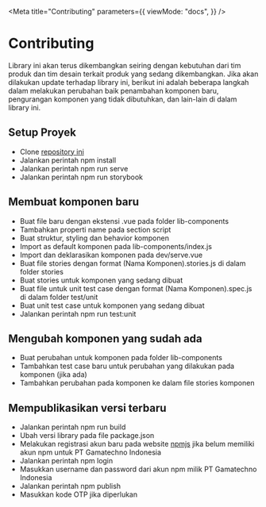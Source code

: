 
<Meta
  title="Contributing"
  parameters={{
    viewMode: "docs",
  }}
/>

# Contributing

Library ini akan terus dikembangkan seiring dengan kebutuhan dari tim produk dan tim desain terkait produk yang sedang dikembangkan. Jika akan dilakukan update terhadap library ini, berikut ini adalah beberapa langkah dalam melakukan perubahan baik penambahan komponen baru, pengurangan komponen yang tidak dibutuhkan, dan lain-lain di dalam library ini.

## Setup Proyek

- Clone [repository ini](https://github.com/wahudamon/gamatechno-component-lib-vue)
- Jalankan perintah npm install
- Jalankan perintah npm run serve
- Jalankan perintah npm run storybook

## Membuat komponen baru

- Buat file baru dengan ekstensi .vue pada folder lib-components
- Tambahkan properti name pada section script
- Buat struktur, styling dan behavior komponen
- Import as default komponen pada lib-components/index.js
- Import dan deklarasikan komponen pada dev/serve.vue
- Buat file stories dengan format (Nama Komponen).stories.js di dalam folder stories
- Buat stories untuk komponen yang sedang dibuat
- Buat file untuk unit test case dengan format (Nama Komponen).spec.js di dalam folder test/unit
- Buat unit test case untuk komponen yang sedang dibuat
- Jalankan perintah npm run test:unit

## Mengubah komponen yang sudah ada

- Buat perubahan untuk komponen pada folder lib-components
- Tambahkan test case baru untuk perubahan yang dilakukan pada komponen (jika ada)
- Tambahkan perubahan pada komponen ke dalam file stories komponen

## Mempublikasikan versi terbaru

- Jalankan perintah npm run build
- Ubah versi library pada file package.json
- Melakukan registrasi akun baru pada website [npmjs](https://www.npmjs.com/) jika belum memiliki akun npm untuk PT Gamatechno Indonesia
- Jalankan perintah npm login
- Masukkan username dan password dari akun npm milik PT Gamatechno Indonesia
- Jalankan perintah npm publish
- Masukkan kode OTP jika diperlukan
